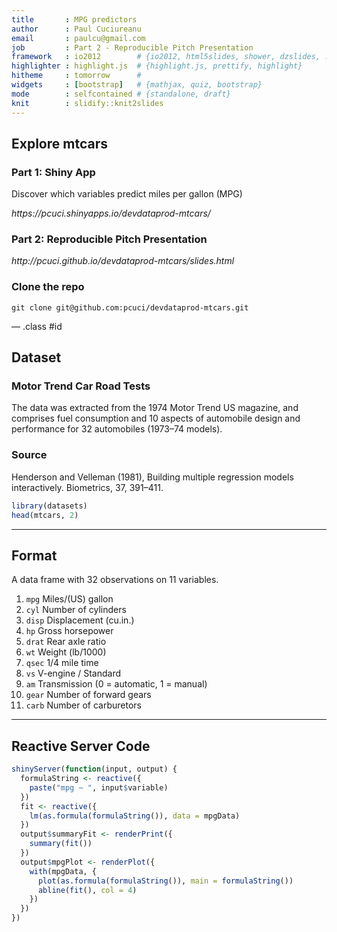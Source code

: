 ```yaml
---
title       : MPG predictors
author      : Paul Cuciureanu
email       : paulcu@gmail.com
job         : Part 2 - Reproducible Pitch Presentation
framework   : io2012        # {io2012, html5slides, shower, dzslides, ...}
highlighter : highlight.js  # {highlight.js, prettify, highlight}
hitheme     : tomorrow      # 
widgets     : [bootstrap]   # {mathjax, quiz, bootstrap}
mode        : selfcontained # {standalone, draft}
knit        : slidify::knit2slides
---
```


## Explore mtcars

### Part 1: Shiny App
Discover which variables predict miles per gallon (MPG)

*https://pcuci.shinyapps.io/devdataprod-mtcars/*

### Part 2: Reproducible Pitch Presentation  

*http://pcuci.github.io/devdataprod-mtcars/slides.html*
  
### Clone the repo
```
git clone git@github.com:pcuci/devdataprod-mtcars.git
```

--- .class #id

## Dataset

### Motor Trend Car Road Tests
The data was extracted from the 1974 Motor Trend US magazine, and comprises fuel consumption and 10 aspects of automobile design and performance for 32 automobiles (1973–74 models).

### Source
Henderson and Velleman (1981), Building multiple regression models interactively. Biometrics, 37, 391–411.

```r
library(datasets)
head(mtcars, 2)
```

---

## Format
  
A data frame with 32 observations on 11 variables.
  
1. `mpg` Miles/(US) gallon
1. `cyl` Number of cylinders 
1. `disp` Displacement (cu.in.) 
1. `hp` Gross horsepower 
1. `drat` Rear axle ratio 
1. `wt` Weight (lb/1000) 
1. `qsec` 1/4 mile time 
1. `vs` V-engine / Standard 
1. `am` Transmission (0 = automatic, 1 = manual) 
1. `gear` Number of forward gears 
1. `carb` Number of carburetors 

---

## Reactive Server Code
  
```r
shinyServer(function(input, output) {
  formulaString <- reactive({
    paste("mpg ~ ", input$variable)
  })
  fit <- reactive({
    lm(as.formula(formulaString()), data = mpgData)
  })
  output$summaryFit <- renderPrint({
    summary(fit())
  })
  output$mpgPlot <- renderPlot({
    with(mpgData, {
      plot(as.formula(formulaString()), main = formulaString())
      abline(fit(), col = 4)
    })
  })
})
```